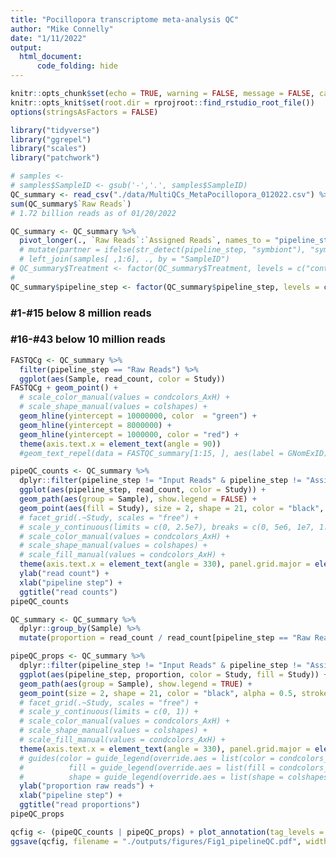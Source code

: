 ```yaml
---
title: "Pocillopora transcriptome meta-analysis QC"
author: "Mike Connelly"
date: "1/11/2022"
output: 
  html_document:
      code_folding: hide
---
```


```r
knitr::opts_chunk$set(echo = TRUE, warning = FALSE, message = FALSE, cache = TRUE)
knitr::opts_knit$set(root.dir = rprojroot::find_rstudio_root_file())
options(stringsAsFactors = FALSE)
```
```r
library("tidyverse")
library("ggrepel")
library("scales")
library("patchwork")
```
```r
# samples <- 
# samples$SampleID <- gsub('-','.', samples$SampleID)
QC_summary <- read_csv("./data/MultiQCs_MetaPocillopora_012022.csv") %>% filter(`Study` != "ConnellyEAPSI")
sum(QC_summary$`Raw Reads`)
# 1.72 billion reads as of 01/20/2022
```
```r
QC_summary <- QC_summary %>%
  pivot_longer(., `Raw Reads`:`Assigned Reads`, names_to = "pipeline_step", values_to = "read_count") #%>%
  # mutate(partner = ifelse(str_detect(pipeline_step, "symbiont"), "symbiont", "coral")) %>% 
  # left_join(samples[ ,1:6], ., by = "SampleID")
# QC_summary$Treatment <- factor(QC_summary$Treatment, levels = c("control", "Heat", "Antibiotics", "Antibiotics.Heat"), ordered = TRUE)
#
QC_summary$pipeline_step <- factor(QC_summary$pipeline_step, levels = c("Raw Reads", "Trimmed Reads", "Uniquely Mapped Reads", "Input Reads", "Assigned Reads"), ordered = TRUE)
```


### #1-#15 below 8 million reads
### #16-#43 below 10 million reads

```r
FASTQCg <- QC_summary %>% 
  filter(pipeline_step == "Raw Reads") %>%
  ggplot(aes(Sample, read_count, color = Study))
FASTQCg + geom_point() + 
  # scale_color_manual(values = condcolors_AxH) + 
  # scale_shape_manual(values = colshapes) +
  geom_hline(yintercept = 10000000, color  = "green") +
  geom_hline(yintercept = 8000000) + 
  geom_hline(yintercept = 1000000, color = "red") +
  theme(axis.text.x = element_text(angle = 90))
  #geom_text_repel(data = FASTQC_summary[1:15, ], aes(label = GNomExID), color = "black", size = 3, box.padding = unit(0.5, "lines")
```

```r
pipeQC_counts <- QC_summary %>%
  dplyr::filter(pipeline_step != "Input Reads" & pipeline_step != "Assigned Reads") %>%
  ggplot(aes(pipeline_step, read_count, color = Study)) +
  geom_path(aes(group = Sample), show.legend = FALSE) +
  geom_point(aes(fill = Study), size = 2, shape = 21, color = "black", alpha = 0.5, stroke = 0.5, show.legend = TRUE) + 
  # facet_grid(.~Study, scales = "free") +
  # scale_y_continuous(limits = c(0, 2.5e7), breaks = c(0, 5e6, 1e7, 1.5e7, 2e7, 2.5e7)) +
  # scale_color_manual(values = condcolors_AxH) +
  # scale_shape_manual(values = colshapes) + 
  # scale_fill_manual(values = condcolors_AxH) +
  theme(axis.text.x = element_text(angle = 330), panel.grid.major = element_line(color = "grey92")) +
  ylab("read count") +
  xlab("pipeline step") + 
  ggtitle("read counts")
pipeQC_counts
```

```r
QC_summary <- QC_summary %>% 
  dplyr::group_by(Sample) %>%
  mutate(proportion = read_count / read_count[pipeline_step == "Raw Reads"])
```
```r
pipeQC_props <- QC_summary %>%
  dplyr::filter(pipeline_step != "Input Reads" & pipeline_step != "Assigned Reads") %>%
  ggplot(aes(pipeline_step, proportion, color = Study, fill = Study)) +
  geom_path(aes(group = Sample), show.legend = TRUE) +
  geom_point(size = 2, shape = 21, color = "black", alpha = 0.5, stroke = 0.5, show.legend = TRUE) + 
  # facet_grid(.~Study, scales = "free") +
  # scale_y_continuous(limits = c(0, 1)) +
  # scale_color_manual(values = condcolors_AxH) +
  # scale_shape_manual(values = colshapes) + 
  # scale_fill_manual(values = condcolors_AxH) +
  theme(axis.text.x = element_text(angle = 330), panel.grid.major = element_line(color = "grey92")) +
  # guides(color = guide_legend(override.aes = list(color = condcolors_AxH, alpha = 1, stroke = 1)),
  #          fill = guide_legend(override.aes = list(fill = condcolors_AxH, shape = 21, alpha = 1, stroke = 0.5)),
  #          shape = guide_legend(override.aes = list(shape = colshapes, alpha = 1, stroke = 0.5))) +
  ylab("proportion raw reads") +
  xlab("pipeline step") + 
  ggtitle("read proportions")
pipeQC_props
```
```r
qcfig <- (pipeQC_counts | pipeQC_props) + plot_annotation(tag_levels = "A")
ggsave(qcfig, filename = "./outputs/figures/Fig1_pipelineQC.pdf", width = 8, height = 4, units = "in", device = "pdf")
```

